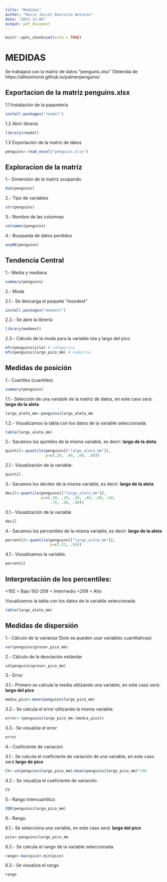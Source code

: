 ```yaml
---
title: "Medidas"
author: "Kevin Jaciel Bautista Antonio"
date: "2023-12-06"
output: pdf_document
---
```


```r
knitr::opts_chunk$set(echo = TRUE)
```
#  MEDIDAS

Se trabajará con la matriz de datos "penguins.xlsx"
Obtenida de https://allisonhorst.github.io/palmerpenguins/

##  Exportacion de la matriz penguins.xlsx

1.1 Instalación de la paquetería 

```r
install.packages("readxl")
```

1.2 Abrir librería

```r
library(readxl)
```

1.3 Exportación de la matriz de datos

```r
penguins<-read_excel("penguins.xlsx")
```

##  Exploracion de la matriz

1.- Dimensión de la matriz ocupando: 

```r
dim(penguins)
```
2.- Tipo de variables

```r
str(penguins)
```


3.-  Nombre de las columnas

```r
colnames(penguins)
```

4.-  Busqueda de datos perdidos

```r
anyNA(penguins)
```
## Tendencia Central 

1.- Media y mediana 

```r
summary(penguins)
```

2.- Moda

2.1.- Se descarga el paquete "moodest"

```r
install.packages("modeest")
```

2.2.- Se abre la librería

```r
library(modeest)
```

2.3.- Cálculo de la moda para la variable isla y largo del pico

```r
mfv(penguins$isla) # categorica
mfv(penguins$largo_pico_mm) # numerica
```
## Medidas de posición 

1.- Cuartiles (cuantiles)

```r
summary(penguins)
```


 1.1.- Selección de una variable de la matriz de datos, en este caso será: **largo de la aleta**
 
```r
largo_aleta_mm<-penguins$largo_aleta_mm
```
 
 1.2.- Visualizamos la tabla con los datos de la variable seleccionada:
 
```r
table(largo_aleta_mm)
```
 
 2.- Sacamos los quintiles de la misma variable, es decir: **largo de la aleta**
 
```r
quintil<-quantile(penguins[["largo_aleta_mm"]], 
                  p=c(.20, .40, .60, .80))
```
 
 2.1.- Visualización de la variable:
 
```r
quintil
```
 3.- Sacamos los deciles de la misma variable, es decir: **largo de la aleta**
 
```r
decil<-quantile(penguins[["largo_aleta_mm"]], 
                p=c(.10, .20, .30, .40, .50, .60,
                    .70, .80, .90))
```
 
 3.1.- Visualización de la variable
 
```r
decil
```
 
4.- Sacamos los percentiles de la misma variable, es decir: **largo de la aleta**

```r
percentil<-quantile(penguins[["largo_aleta_mm"]], 
                    p=c(.33, .66))
```
4.1.- Visualizamos la variable.

```r
percentil
```
## Interpretación de los percentiles:

<192 = Bajo
192-209 = Intermedio
<209 = Alto
 
 Visualizamos la tabla con los datos de la variable seleccionada
 
```r
table(largo_aleta_mm)
```
 
## Medidas de dispersión

1.- Cálculo de la varianza (Solo se pueden usar variables cuantitativas)

```r
var(penguins$grosor_pico_mm)
```

2.- Cálculo de la desviación estándar

```r
sd(penguins$grosor_pico_mm)
```

3.- Error

3.1.- Primero se calcula la media utilizando una variable, en este caso será: **largo  del pico**

```r
media_pico<-mean(penguins$largo_pico_mm)
```

3.2.- Se calcula el error utilizando la misma variable:

```r
error<-(penguins$largo_pico_mm-(media_pico))
```

3.3.- Se visualiza el error

```r
error
```

4.- Coeficiente de variacion

4.1.- Se calcula el coeficiente de variación de  una variable, en este caso será **largo de pico**

```r
CV<-sd(penguins$largo_pico_mm)/mean(penguins$largo_pico_mm)*100
```

4.2.- Se visualiza el coeficiente de variación

```r
CV
```
5.- Rango Intercuartílico 

```r
IQR(penguins$largo_pico_mm)
```
6.- Rango

6.1.- Se selecciona una variable, en este caso será: **largo del pico**

```r
pico<-penguins$largo_pico_mm
```

6.2.- Se calcula el rango de la variable seleccionada

```r
rango<-max(pico)-min(pico)
```

6.3.- Se visualiza el rango

```r
rango
```

